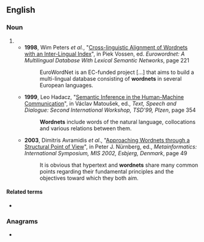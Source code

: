 ==English==

===Noun===
{{head|en|noun plural form}}

# {{plural of|wordnet|lang=en}}
#* '''1998''', Wim Peters ''et al.'', "[http://books.google.com/books?id=-qEep-1ib8UC&pg=RA1-PA221&dq=wordnets&ei=04hLR7fACYKw7gLdi6z_Bg&sig=iVdXb1vf9qH8sgZ_Rm0p4JJWL6I Cross-linguistic Alignment of Wordnets with an Inter-Lingual Index]", in Piek Vossen, ed. ''Eurowordnet: A Multilingual Database With Lexical Semantic Networks'', page 221
#*: EuroWordNet is an EC-funded project […] that aims to build a multi-lingual database consisting of '''wordnets''' in several European languages.
#* '''1999''', Leo Hadacz, "[http://books.google.com/books?id=vplrW0wxzx0C&pg=PA354&dq=wordnets&ei=04hLR7fACYKw7gLdi6z_Bg&sig=T3aJ7lQEWO1X3V3i40MFzhWukbU#PPA353,M1 Semantic Inference in the Human-Machine Communication]", in Václav Matoušek, ed., ''Text, Speech and Dialogue: Second International Workshop, TSD'99, Plzen'', page 354
#*: '''Wordnets''' include words of the natural language, collocations and various relations between them.
#* '''2003''', Dimitris Avramidis ''et al''., "[http://books.google.com/books?id=9Qm9f2kDkywC&pg=PA49&dq=wordnets&ei=04hLR7fACYKw7gLdi6z_Bg&sig=m0p9r_LMh05h_7NsJTncALVCEBc Approaching Wordnets through a Structural Point of View]", in Peter J. Nürnberg, ed., ''Metainformatics: International Symposium, MIS 2002, Esbjerg, Denmark'', page 49
#*: It is obvious that hypertext and '''wordnets''' share many common points regarding their fundamental principles and the objectives toward which they both aim.

====Related terms====
* {{l|en|WordNet}}

===Anagrams===
* {{anagrams|en|drownest|sent word}}